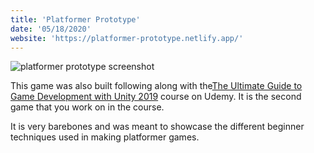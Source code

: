 ```yaml
---
title: 'Platformer Prototype'
date: '05/18/2020'
website: 'https://platformer-prototype.netlify.app/'
---
```


![platformer prototype screenshot](/src/uploads/screen-shot-2020-05-18-at-9.09.08-am.png)

This game was also built following along with the[The Ultimate Guide to Game Development with Unity 2019](https://www.udemy.com/course/the-ultimate-guide-to-game-development-with-unity/) course on Udemy. It is the second game that you work on in the course.

It is very barebones and was meant to showcase the different beginner techniques used in making platformer games.